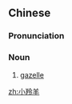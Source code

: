 ==Chinese==
{{zh-forms|type=12}}

===Pronunciation===
{{zh-pron
|m=xiǎolíngyáng
|cat=n
}}

===Noun===
{{zh-noun}}

# [[gazelle]]

{{zh-cat|Mammals}}

[[zh:小羚羊]]